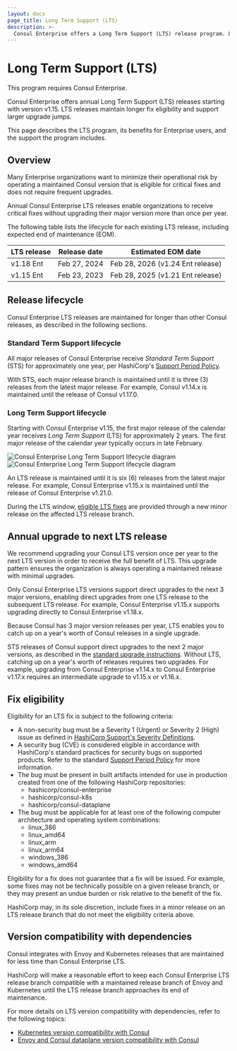 ---
layout: docs
page_title: Long Term Support (LTS)
description: >-
  Consul Enterprise offers a Long Term Support (LTS) release program. Learn about benefits and terms, including which versions receive extended support, for how long, and fix eligibility.
---

# Long Term Support (LTS)

<EnterpriseAlert>
  This program requires Consul Enterprise.
</EnterpriseAlert>

Consul Enterprise offers annual Long Term Support (LTS) releases starting with version v1.15. LTS releases maintain longer fix eligibility and support larger upgrade jumps.

This page describes the LTS program, its benefits for Enterprise users, and the support the program includes.

## Overview

Many Enterprise organizations want to minimize their operational risk by operating a maintained Consul version that is eligible for critical fixes and does not require frequent upgrades.

Annual Consul Enterprise LTS releases enable organizations to receive critical fixes without upgrading their major version more than once per year.

The following table lists the lifecycle for each existing LTS release, including expected end of maintenance (EOM).

| LTS release | Release date  | Estimated EOM date                |
| ----------- | ------------- | --------------------------------- |
| v1.18 Ent   | Feb 27, 2024  | Feb 28, 2026 (v1.24 Ent release)  |
| v1.15 Ent   | Feb 23, 2023  | Feb 28, 2025 (v1.21 Ent release)  |

## Release lifecycle

Consul Enterprise LTS releases are maintained for longer than other Consul releases,
as described in the following sections.

### Standard Term Support lifecycle

All major releases of Consul Enterprise receive _Standard Term Support_ (STS)
for approximately one year, per HashiCorp's
[Support Period Policy](https://support.hashicorp.com/hc/en-us/articles/360021185113-Support-Period-and-End-of-Life-EOL-Policy).

With STS, each major release branch is maintained until it is
three (3) releases from the latest major release.
For example, Consul v1.14.x is maintained until the release of Consul v1.17.0.

### Long Term Support lifecycle

Starting with Consul Enterprise v1.15, the first major release of the calendar year
receives _Long Term Support_ (LTS) for approximately 2 years.
The first major release of the calendar year typically occurs in late February.

![Consul Enterprise Long Term Support lifecycle diagram](/img/long-term-support/consul-enterprise-long-term-support-lifecycle.png#light-theme-only)
![Consul Enterprise Long Term Support lifecycle diagram](/img/long-term-support/consul-enterprise-long-term-support-lifecycle-dark.png#dark-theme-only)

An LTS release is maintained until it is six (6) releases from the latest major release.
For example, Consul Enterprise v1.15.x is maintained until the release of Consul Enterprise v1.21.0.

During the LTS window, [eligible LTS fixes](#fix-eligibility) are provided through
a new minor release on the affected LTS release branch.

## Annual upgrade to next LTS release

We recommend upgrading your Consul LTS version once per year to the next LTS version
in order to receive the full benefit of LTS. This upgrade pattern ensures the
organization is always operating a maintained release with minimal upgrades.

Only Consul Enterprise LTS versions support direct upgrades to the next 3 major versions,
enabling direct upgrades from one LTS release to the subsequent LTS release.
For example, Consul Enterprise v1.15.x supports upgrading directly to Consul Enterprise v1.18.x.

Because Consul has 3 major version releases per year,
LTS enables you to catch up on a year's worth of Consul releases in a single upgrade.

STS releases of Consul support direct upgrades to the next 2 major versions,
as described in the [standard upgrade instructions](/consul/docs/upgrading/instructions).
Without LTS, catching up on a year's worth of releases requires two upgrades.
For example, upgrading from Consul Enterprise v1.14.x to Consul Enterprise v1.17.x
requires an intermediate upgrade to v1.15.x or v1.16.x.

## Fix eligibility

Eligibility for an LTS fix is subject to the following criteria:
- A non-security bug must be a Severity 1 (Urgent) or Severity 2 (High) issue
  as defined in [HashiCorp Support's Severity Definitions](https://support.hashicorp.com/hc/en-us/articles/115011286028).
- A security bug (CVE) is considered eligible in accordance with
  HashiCorp's standard practices for security bugs on supported products.
  Refer to the standard
  [Support Period Policy](https://support.hashicorp.com/hc/en-us/articles/360021185113-Support-Period-and-End-of-Life-EOL-Policy)
  for more information.
- The bug must be present in built artifacts intended for use in production
  created from one of the following HashiCorp repositories:
  - hashicorp/consul-enterprise
  - hashicorp/consul-k8s
  - hashicorp/consul-dataplane
- The bug must be applicable for at least one of the following
  computer architecture and operating system combinations:
  - linux_386
  - linux_amd64
  - linux_arm
  - linux_arm64
  - windows_386
  - windows_amd64

Eligibility for a fix does not guarantee that a fix will be issued.
For example, some fixes may not be technically possible on a given release branch,
or they may present an undue burden or risk relative to the benefit of the fix.

HashiCorp may, in its sole discretion, include fixes in a minor release
on an LTS release branch that do not meet the eligibility criteria above.

## Version compatibility with dependencies

Consul integrates with Envoy and Kubernetes releases that are maintained for less time
than Consul Enterprise LTS.

HashiCorp will make a reasonable effort to keep each Consul Enterprise LTS release branch
compatible with a maintained release branch of Envoy and Kubernetes until the LTS release branch
approaches its end of maintenance.

For more details on LTS version compatibility with dependencies, refer to the following topics:
- [Kubernetes version compatibility with Consul](/consul/docs/k8s/compatibility)
- [Envoy and Consul dataplane version compatibility with Consul](/consul/docs/connect/proxies/envoy)
